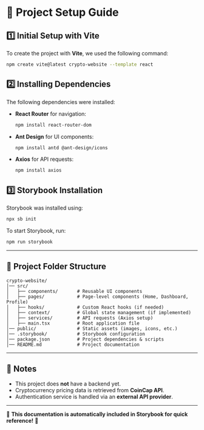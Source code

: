 
<Meta title="Documentation/Project Setup" />

# 📖 Project Setup Guide

## 1️⃣ Initial Setup with Vite

To create the project with **Vite**, we used the following command:

```sh
npm create vite@latest crypto-website --template react
```

## 2️⃣ Installing Dependencies

The following dependencies were installed:

- **React Router** for navigation:
  ```sh
  npm install react-router-dom
  ```
- **Ant Design** for UI components:
  ```sh
  npm install antd @ant-design/icons
  ```
- **Axios** for API requests:
  ```sh
  npm install axios
  ```

## 3️⃣ Storybook Installation

Storybook was installed using:

```sh
npx sb init
```

To start Storybook, run:

```sh
npm run storybook
```

---

## 📂 Project Folder Structure

```plaintext
crypto-website/
│── src/
│   ├── components/       # Reusable UI components
│   ├── pages/            # Page-level components (Home, Dashboard, Profile)
│   ├── hooks/            # Custom React hooks (if needed)
│   ├── context/          # Global state management (if implemented)
│   ├── services/         # API requests (Axios setup)
│   ├── main.tsx          # Root application file
│── public/               # Static assets (images, icons, etc.)
│── .storybook/           # Storybook configuration
│── package.json          # Project dependencies & scripts
│── README.md             # Project documentation
```

---

## 📝 Notes

- This project does **not** have a backend yet.
- Cryptocurrency pricing data is retrieved from **CoinCap API**.
- Authentication service is handled via an **external API provider**.

---

📌 **This documentation is automatically included in Storybook for quick reference!** 🚀
